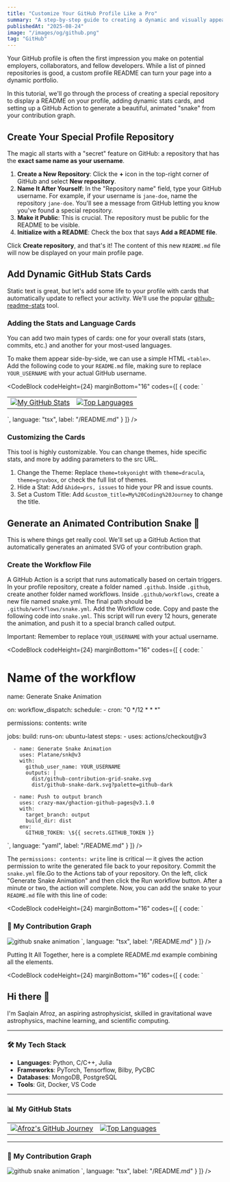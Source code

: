 ```yaml
---
title: "Customize Your GitHub Profile Like a Pro"
summary: "A step-by-step guide to creating a dynamic and visually appealing GitHub profile README using GitHub Actions, stats cards, and animated contribution graphs."
publishedAt: "2025-08-24"
image: "/images/og/github.png"
tag: "GitHub"
---
```


Your GitHub profile is often the first impression you make on potential employers, collaborators, and fellow developers. While a list of pinned repositories is good, a custom profile README can turn your page into a dynamic portfolio.

In this tutorial, we'll go through the process of creating a special repository to display a README on your profile, adding dynamic stats cards, and setting up a GitHub Action to generate a beautiful, animated "snake" from your contribution graph.



## Create Your Special Profile Repository

The magic all starts with a "secret" feature on GitHub: a repository that has the **exact same name as your username**.

1.  **Create a New Repository**: Click the **+** icon in the top-right corner of GitHub and select **New repository**.
2.  **Name It After Yourself**: In the "Repository name" field, type your GitHub username. For example, if your username is `jane-doe`, name the repository `jane-doe`. You'll see a message from GitHub letting you know you've found a special repository.
3.  **Make it Public**: This is crucial. The repository must be public for the README to be visible.
4.  **Initialize with a README**: Check the box that says **Add a README file**.

Click **Create repository**, and that's it! The content of this new `README.md` file will now be displayed on your main profile page.


## Add Dynamic GitHub Stats Cards

Static text is great, but let's add some life to your profile with cards that automatically update to reflect your activity. We'll use the popular [github-readme-stats](https://github.com/anuraghazra/github-readme-stats) tool.


### Adding the Stats and Language Cards

You can add two main types of cards: one for your overall stats (stars, commits, etc.) and another for your most-used languages.

To make them appear side-by-side, we can use a simple HTML `<table>`. Add the following code to your `README.md` file, making sure to replace `YOUR_USERNAME` with your actual GitHub username.


<CodeBlock
    codeHeight={24}
    marginBottom="16"
    codes={[
  {
    code:
`<table align="center">
  <tr>
    <td>
      <a href="[https://github.com/anuraghazra/github-readme-stats](https://github.com/anuraghazra/github-readme-stats)">
        <img src="[https://github-readme-stats.vercel.app/api?username=YOUR_USERNAME&show_icons=true&theme=tokyonight&count_private=true](https://github-readme-stats.vercel.app/api?username=YOUR_USERNAME&show_icons=true&theme=tokyonight&count_private=true)" alt="My GitHub Stats"/>
      </a>
    </td>
    <td>
      <a href="[https://github.com/anuraghazra/github-readme-stats](https://github.com/anuraghazra/github-readme-stats)">
        <img src="[https://github-readme-stats.vercel.app/api/top-langs/?username=YOUR_USERNAME&layout=compact&theme=tokyonight](https://github-readme-stats.vercel.app/api/top-langs/?username=YOUR_USERNAME&layout=compact&theme=tokyonight)" alt="Top Languages"/>
      </a>
    </td>
  </tr>
</table>`, 
    language: "tsx",
    label: "<github-username>/README.md"
  }
]} />


### Customizing the Cards

This tool is highly customizable. You can change themes, hide specific stats, and more by adding parameters to the src URL.
1. Change the Theme: Replace `theme=tokyonight` with `theme=dracula`, `theme=gruvbox`, or check the full list of themes. 
2. Hide a Stat: Add `&hide=prs, issues` to hide your PR and issue counts.
3. Set a Custom Title: Add `&custom_title=My%20Coding%20Journey` to change the title.

## Generate an Animated Contribution Snake 🐍

This is where things get really cool. We'll set up a GitHub Action that automatically generates an animated SVG of your contribution graph. 

### Create the Workflow File
A GitHub Action is a script that runs automatically based on certain triggers. In your profile repository, create a folder named `.github`. Inside `.github`, create another folder named workflows. Inside `.github/workflows`, create a new file named snake.yml. The final path should be `.github/workflows/snake.yml`. Add the Workflow code. Copy and paste the following code into `snake.yml`. This script will run every 12 hours, generate the animation, and push it to a special branch called output.

Important: Remember to replace `YOUR_USERNAME` with your actual username.

<CodeBlock
    codeHeight={24}
    marginBottom="16"
    codes={[
  {
    code:
`
# Name of the workflow
name: Generate Snake Animation

on:
  workflow_dispatch:
  schedule:
    - cron: "0 */12 * * *"
    
permissions:
  contents: write

jobs:
  build:
    runs-on: ubuntu-latest
    steps:
      - uses: actions/checkout@v3

      - name: Generate Snake Animation
        uses: Platane/snk@v3
        with:
          github_user_name: YOUR_USERNAME
          outputs: |
            dist/github-contribution-grid-snake.svg
            dist/github-snake-dark.svg?palette=github-dark

      - name: Push to output branch
        uses: crazy-max/ghaction-github-pages@v3.1.0
        with:
          target_branch: output
          build_dir: dist
        env:
          GITHUB_TOKEN: \${{ secrets.GITHUB_TOKEN }}
`, 
    language: "yaml",
    label: "<github-username>/README.md"
  }
]} />

The `permissions: contents: write` line is critical — it gives the action permission to write the generated file back to your repository. Commit the `snake.yml` file.Go to the Actions tab of your repository. On the left, click "Generate Snake Animation" and then click the Run workflow button. After a minute or two, the action will complete. Now, you can add the snake to your `README.md` file with this line of code: 

<CodeBlock
    codeHeight={24}
    marginBottom="16"
    codes={[
  {
    code:
`
### 🐍 My Contribution Graph

![github snake animation](https://github.com/YOUR_USERNAME/YOUR_USERNAME/blob/output/github-snake-dark.svg)
`, 
    language: "tsx",
    label: "<github-username>/README.md"
  }
]} />

<Media
  src="/images/gallery/github-snake-dark.svg"
  alt="Example video"
  aspectRatio="2.35/1"
  radius="l"
/>

Putting It All Together, here is a complete README.md example combining all the elements.

<CodeBlock
    codeHeight={24}
    marginBottom="16"
    codes={[
  {
    code:
`
## Hi there 👋

I'm Saqlain Afroz, an aspiring astrophysicist, skilled in gravitational wave astrophysics, machine learning, and scientific computing.

---

### 🛠️ My Tech Stack

* **Languages**: Python, C/C++, Julia
* **Frameworks**: PyTorch, Tensorflow, Bilby, PyCBC
* **Databases**: MongoDB, PostgreSQL
* **Tools**: Git, Docker, VS Code

---

### 📊 My GitHub Stats

<table align="center">
  <tr>
    <td>
      <a href="https://github.com/anuraghazra/github-readme-stats">
        <img src="https://github-readme-stats.vercel.app/api?username=YOUR_USERNAME&show_icons=true&theme=tokyonight&count_private=true&hide_border=true&custom_title=Afroz's%20GitHub%20Journey&hide=prs" alt="Afroz's GitHub Journey"/>
      </a>
    </td>
    <td>
      <a href="https://github.com/anuraghazra/github-readme-stats">
        <img src="https://github-readme-stats.vercel.app/api/top-langs/?username=YOUR_USERNAME&layout=compact&theme=tokyonight&hide_border=true&langs_count=10&hide=css,Jupyter%20Notebook" alt="Top Languages"/>
      </a>
    </td>
  </tr>
</table>

---

### 🐍 My Contribution Graph

![github snake animation](https://github.com/YOUR_USERNAME/YOUR_USERNAME/blob/output/github-snake-dark.svg)
<Media
  src="/images/gallery/github-snake-dark.svg"
  alt="Example video"
  aspectRatio="2.35/1"
  radius="l"
/>
`, 
    language: "tsx",
    label: "<github-username>/README.md"
  }
]} />